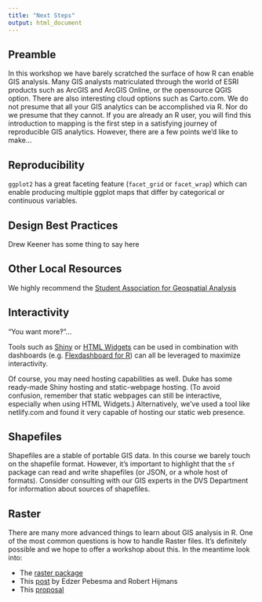 ```yaml
---
title: "Next Steps"
output: html_document
---
```


## Preamble

In this workshop we have barely scratched the surface of how R can enable GIS analysis.  Many GIS analysts matriculated through the world of ESRI products such as ArcGIS and ArcGIS Online, or the opensource QGIS option.  There are also interesting cloud options such as Carto.com.  We do not presume that all your GIS analytics can be accomplished via R.  Nor do we presume that they cannot.  If you are already an R user, you will find this introduction to mapping is the first step in a satisfying journey of reproducible GIS analytics.  However, there are a few points we'd like to make...

## Reproducibility

`ggplot2` has a great faceting feature (`facet_grid` or `facet_wrap`) which can enable producing multiple ggplot maps that differ by categorical or continuous variables.

## Design Best Practices

Drew Keener has some thing to say here

## Other Local Resources

We highly recommend the [Student Association for Geospatial Analysis](https://sites.duke.edu/saga/)

## Interactivity 

"You want more‽"...

Tools such as [Shiny](https://www.rstudio.com/products/shiny/) or [HTML Widgets](http://www.htmlwidgets.org/) can be used in combination with dashboards (e.g. [Flexdashboard for R](http://rmarkdown.rstudio.com/flexdashboard/)) can all be leveraged to maximize interactivity.  

Of course, you may need hosting capabilities as well.  Duke has some ready-made Shiny hosting and static-webpage hosting. (To avoid confusion, remember that static webpages can still be interactive, especially when using HTML Widgets.)  Alternatively, we've used a tool like netlify.com and found it very capable of hosting our static web presence.

## Shapefiles

Shapefiles are a stable of portable GIS data.  In this course we barely touch on the shapefile format.  However, it's important to highlight that the `sf` package can read and write shapefiles (or JSON, or a whole host of formats).  Consider consulting with our GIS experts in the DVS Department for information about sources of shapefiles.

## Raster 

There are many more advanced things to learn about GIS analysis in R.  One of the most common questions is how to handle Raster files.  It's definitely possible and we hope to offer a workshop about this.  In the meantime look into:

- The [raster package](https://cran.r-project.org/web/packages/raster/)
- This [post](http://r-spatial.org/r/2016/09/26/future.html) by Edzer Pebesma and Robert Hijmans
- This [proposal](https://github.com/r-spatial/stars/blob/master/PROPOSAL.md)

